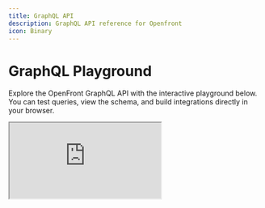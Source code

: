 ```yaml
---
title: GraphQL API
description: GraphQL API reference for Openfront
icon: Binary
---
```


# GraphQL Playground

Explore the OpenFront GraphQL API with the interactive playground below. You can test queries, view the schema, and build integrations directly in your browser.

<iframe 
  src="https://ecommerce.openship.org/api/graphql" 
  className="w-full h-[80vh] border-0 rounded-lg ring-1 ring-gray-900/5 dark:ring-white/10 shadow-inner not-prose"
  title="OpenFront GraphQL Playground"
/>

## API Authentication

OpenFront uses Bearer token authentication with comprehensive scope-based permissions.

### Generate API Key


<Steps>
### Navigate to API Keys
Go to your OpenFront dashboard at `your-domain.com/dashboard/platform/api-keys`

### Create New Key
Click **"Create Api Key"** to open the key creation form

### Configure Permissions
1. **Name**: Enter a descriptive name for your API key
2. **Scopes**: Select the permissions you need from the dropdown:
   - `read_products`, `write_products` - Product management
   - `read_orders`, `write_orders` - Order processing 
   - `read_customers`, `write_customers` - Customer data
   - `read_fulfillments`, `write_fulfillments` - Order fulfillment
   - `read_checkouts`, `write_checkouts` - Checkout process
   - `read_discounts`, `write_discounts` - Discount management
   - `read_gift_cards`, `write_gift_cards` - Gift card operations
   - `read_returns`, `write_returns` - Return processing
   - `read_sales_channels`, `write_sales_channels` - Sales channels
   - `read_payments`, `write_payments` - Payment processing
   - `read_webhooks`, `write_webhooks` - Webhook management
   - `read_apps`, `write_apps` - App integrations
3. **Expiration** (optional): Set an expiration date for the key
4. **IP Restrictions** (optional): Limit access to specific IP addresses

### Copy Your Key
Click **"Create"** and immediately copy the generated API key. It starts with `of_` and can only be viewed once.
</Steps>

## Making API Calls

Use the Bearer token authentication with your API key:

```bash
curl -X POST \
  https://your-domain.com/api/graphql \
  -H 'Content-Type: application/json' \
  -H 'Authorization: Bearer of_your-api-key-here' \
  -d '{"query": "{ products { id name } }"}'
```

## Example Queries

### Get Products
```graphql
query GetProducts {
  products {
    id
    name
    description
    variants {
      id
      price
      inventory
    }
  }
}
```

### Create Order
```graphql
mutation CreateOrder($data: OrderCreateInput!) {
  createOrder(data: $data) {
    id
    displayId
    email
    status
    total
  }
}
```